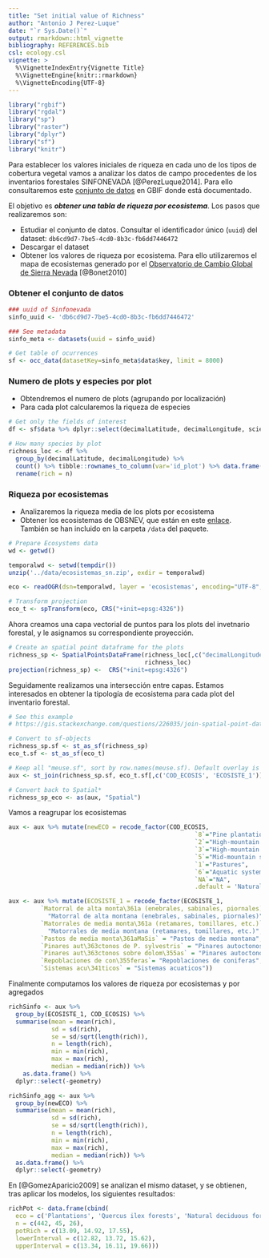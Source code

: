 ```yaml
---
title: "Set initial value of Richness"
author: "Antonio J Perez-Luque"
date: "`r Sys.Date()`"
output: rmarkdown::html_vignette
bibliography: REFERENCES.bib
csl: ecology.csl
vignette: >
  %\VignetteIndexEntry{Vignette Title}
  %\VignetteEngine{knitr::rmarkdown}
  %\VignetteEncoding{UTF-8}
---
```


```r
library("rgbif")
library("rgdal")
library("sp")
library("raster")
library("dplyr")
library("sf")
library("knitr")
```

Para establecer los valores iniciales de riqueza en cada uno de los tipos de cobertura vegetal vamos a analizar los datos de campo procedentes de los inventarios forestales SINFONEVADA [@PerezLuque2014]. Para ello consultaremos este [conjunto de datos](http://www.gbif.org/dataset/db6cd9d7-7be5-4cd0-8b3c-fb6dd7446472) en GBIF donde está documentado. 

El objetivo es ***obtener una tabla de riqueza por ecosistema***. Los pasos que realizaremos son: 

* Estudiar el conjunto de datos. Consultar el identificador único (`uuid`) del dataset: `db6cd9d7-7be5-4cd0-8b3c-fb6dd7446472` 
* Descargar el dataset 
* Obtener los valores de riqueza por ecosistema. Para ello utilizaremos el mapa de ecosistemas generado por el [Observatorio de Cambio Global de Sierra Nevada](www.obsnev.es) [@Bonet2010] 


### Obtener el conjunto de datos 

```r
### uuid of Sinfonevada
sinfo_uuid <- 'db6cd9d7-7be5-4cd0-8b3c-fb6dd7446472'

### See metadata
sinfo_meta <- datasets(uuid = sinfo_uuid)

# Get table of ocurrences
sf <- occ_data(datasetKey=sinfo_meta$data$key, limit = 8000)
```

### Numero de plots y especies por plot

* Obtendremos el numero de plots (agrupando por localización) 
* Para cada plot calcularemos la riqueza de especies 


```r
# Get only the fields of interest  
df <- sf$data %>% dplyr::select(decimalLatitude, decimalLongitude, scientificName)

# How many species by plot
richness_loc <- df %>%
  group_by(decimalLatitude, decimalLongitude) %>%
  count() %>% tibble::rownames_to_column(var='id_plot') %>% data.frame() %>%
  rename(rich = n)
```

### Riqueza por ecosistemas 

* Analizaremos la riqueza media de los plots por ecosistema
* Obtener los ecosistemas de OBSNEV, que están en este [enlace](https://www.dropbox.com/s/urcbafyczvqv7o1/ecosistemas_sn.zip?dl=0). También se han incluido en la carpeta `/data` del paquete. 


```r
# Prepare Ecosystems data 
wd <- getwd()

temporalwd <- setwd(tempdir())
unzip('../data/ecosistemas_sn.zip', exdir = temporalwd)

eco <- readOGR(dsn=temporalwd, layer = 'ecosistemas', encoding="UTF-8", verbose = TRUE)

# Transform projection
eco_t <- spTransform(eco, CRS("+init=epsg:4326"))
```

Ahora creamos una capa vectorial de puntos para los plots del invetnario forestal, y le asignamos su correspondiente proyección.

```r
# Create an spatial point dataframe for the plots 
richness_sp <- SpatialPointsDataFrame(richness_loc[,c("decimalLongitude", "decimalLatitude")],
                                      richness_loc)
projection(richness_sp) <-  CRS("+init=epsg:4326")
```

Seguidamente realizamos una intersección entre capas. Estamos interesados en obtener la tipología de ecosistema para cada plot del inventario forestal. 

```r
# See this example
# https://gis.stackexchange.com/questions/226035/join-spatial-point-data-with-multiple-polygon-data-using-r

# Convert to sf-objects
richness_sp.sf <- st_as_sf(richness_sp)
eco_t.sf <- st_as_sf(eco_t)

# Keep all "meuse.sf", sort by row.names(meuse.sf). Default overlay is "intersects".
aux <- st_join(richness_sp.sf, eco_t.sf[,c('COD_ECOSIS', 'ECOSISTE_1')])

# Convert back to Spatial*
richness_sp_eco <- as(aux, "Spatial")
```

Vamos a reagrupar los ecosistemas 

```r
aux <- aux %>% mutate(newECO = recode_factor(COD_ECOSIS, 
                                                    `8`="Pine plantations",
                                                    `2`="High-mountain meadows",
                                                    `3`="High-mountain shrubland",
                                                    `5`="Mid-mountain shrubland",
                                                    `1`="Pastures",
                                                    `6`="Aquatic systems", 
                                                    `NA`="NA", 
                                                    .default = 'Natural Forests'))

aux <- aux %>% mutate(ECOSISTE_1 = recode_factor(ECOSISTE_1,
         `Matorral de alta monta\361a (enebrales, sabinales, piornales)` =
           "Matorral de alta montana (enebrales, sabinales, piornales)",
         `Matorrales de media monta\361a (retamares, tomillares, etc.)`= 
           "Matorrales de media montana (retamares, tomillares, etc.)",
         `Pastos de media monta\361aMaSis` = "Pastos de media montana",
         `Pinares aut\363ctonos de P. sylvestris` = "Pinares autoctonos de P. sylvestris",
         `Pinares aut\363ctonos sobre dolom\355as` = "Pinares autoctonos sobre dolomias",
         `Repoblaciones de con\355feras`= "Repoblaciones de coniferas",
         `Sistemas acu\341ticos` = "Sistemas acuaticos")) 
```


Finalmente computamos los valores de riqueza por ecosistemas y por agregados 

```r
richSinfo <- aux %>%
  group_by(ECOSISTE_1, COD_ECOSIS) %>%
  summarise(mean = mean(rich),
            sd = sd(rich),
            se = sd/sqrt(length(rich)),
            n = length(rich),
            min = min(rich),
            max = max(rich),
            median = median(rich)) %>%
    as.data.frame() %>%
  dplyr::select(-geometry) 
```

```r
richSinfo_agg <- aux %>%
  group_by(newECO) %>%
  summarise(mean = mean(rich),
            sd = sd(rich),
            se = sd/sqrt(length(rich)),
            n = length(rich),
            min = min(rich),
            max = max(rich), 
            median = median(rich)) %>%
  as.data.frame() %>%
  dplyr::select(-geometry) 

```



En [@GomezAparicio2009] se analizan el mismo dataset, y se obtienen, tras aplicar los modelos, los siguientes resultados:


```r
richPot <- data.frame(cbind(
  eco = c('Plantations', 'Quercus ilex forests', 'Natural deciduous forests'),
  n = c(442, 45, 26),
  potRich = c(13.09, 14.92, 17.55),
  lowerInterval = c(12.82, 13.72, 15.62), 
  upperInterval = c(13.34, 16.11, 19.66)))

```


